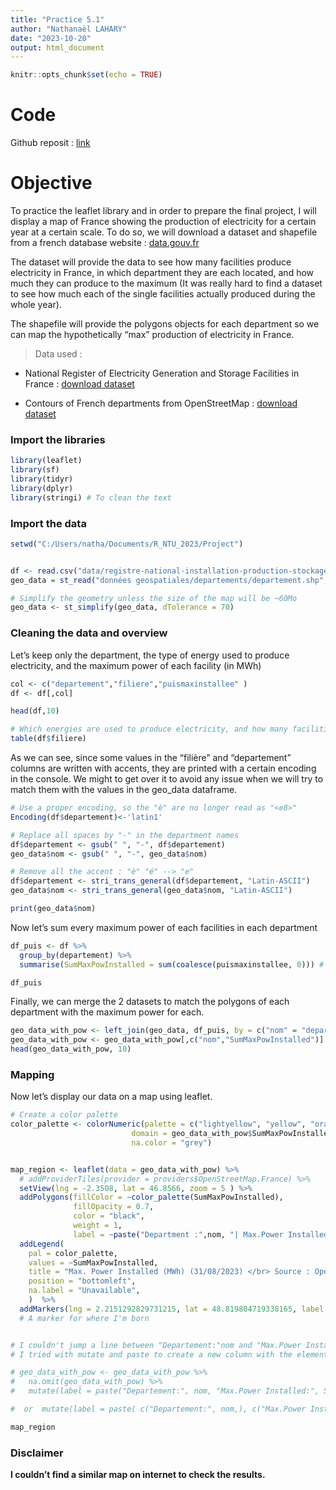 ---
title: "Practice 5.1"
author: "Nathanaël LAHARY"
date: "2023-10-20"
output: html_document
---

```{r setup, include=FALSE}
knitr::opts_chunk$set(echo = TRUE)
```

# Code 

Github reposit : [link](https://github.com/Nathanael-FR/OCEAN5098)

# Objective

To practice the leaflet library and in order to prepare the final project, I will display a map of France showing the production of electricity for a certain year at a certain scale. To do so, we will download a dataset and shapefile from a french database website :  [data.gouv.fr](https://www.data.gouv.fr/fr/)

The dataset will provide the data to see how many facilities produce electricity in France, in which department they are each located, and how much they can produce to the maximum (It was really hard to find a dataset to see how much each of the single facilities actually produced during the whole year).

The shapefile will provide the polygons objects for each department so we can map the hypothetically "max" production of electricity in France.

> Data used :

* National Register of Electricity Generation and Storage Facilities in France :
[download dataset](https://www.data.gouv.fr/fr/datasets/registre-national-des-installations-de-production-et-de-stockage-delectricite-au-31-12-2022/)

* Contours of French departments from OpenStreetMap :
[download dataset](https://www.data.gouv.fr/fr/datasets/contours-des-departements-francais-issus-d-openstreetmap/)

### Import the libraries

```{r libraries, message=FALSE}
library(leaflet)
library(sf)
library(tidyr)
library(dplyr)
library(stringi) # To clean the text  
```

### Import the data

```{r data, echo=TRUE}
setwd("C:/Users/natha/Documents/R_NTU_2023/Project")


df <- read.csv("data/registre-national-installation-production-stockage-electricite-agrege_ODRE.csv",sep = ";")
geo_data = st_read("données geospatiales/departements/departement.shp", quiet = TRUE)

# Simplify the geometry unless the size of the map will be ~60Mo
geo_data <- st_simplify(geo_data, dTolerance = 70)
```

### Cleaning the data and overview

Let's keep only the department, the type of energy used to produce electricity, and the maximum power of each facility (in MWh)
```{r cleaning}
col <- c("departement","filiere","puismaxinstallee" )
df <- df[,col]

head(df,10)

# Which energies are used to produce electricity, and how many facilities deployed in France for each
table(df$filiere) 

```
As we can see, since some values in the "filière" and "departement" columns are written with accents, they are printed with a certain encoding in the console. We might to get over it to avoid any issue when we will try to match them with the values in the geo_data dataframe.


```{r encoding}
# Use a proper encoding, so the "è" are no longer read as "<e8>" 
Encoding(df$departement)<-'latin1'   

# Replace all spaces by "-" in the department names
df$departement <- gsub(" ", "-", df$departement)
geo_data$nom <- gsub(" ", "-", geo_data$nom)

# Remove all the accent : "è" "é" --> "e"
df$departement <- stri_trans_general(df$departement, "Latin-ASCII")
geo_data$nom <- stri_trans_general(geo_data$nom, "Latin-ASCII")

print(geo_data$nom)
```

Now let's sum every maximum power of each facilities in each department
```{r subset}
df_puis <- df %>%
  group_by(departement) %>%
  summarise(SumMaxPowInstalled = sum(coalesce(puismaxinstallee, 0))) # We assume NA values = 0 

df_puis
```

Finally, we can merge the 2 datasets to match the polygons of each department with the maximum power for each.

```{r final_set}
geo_data_with_pow <- left_join(geo_data, df_puis, by = c("nom" = "departement"))
geo_data_with_pow <- geo_data_with_pow[,c("nom","SumMaxPowInstalled")]
head(geo_data_with_pow, 10)
```

### Mapping

Now let's display our data on a map using leaflet.

```{r mapping}
# Create a color palette
color_palette <- colorNumeric(palette = c("lightyellow", "yellow", "orange", "red", "darkred"),
                           domain = geo_data_with_pow$SumMaxPowInstalled,
                           na.color = "grey")


map_region <- leaflet(data = geo_data_with_pow) %>%
  # addProviderTiles(provider = providers$OpenStreetMap.France) %>%
  setView(lng = -2.3508, lat = 46.8566, zoom = 5 ) %>%
  addPolygons(fillColor = ~color_palette(SumMaxPowInstalled),
              fillOpacity = 0.7,
              color = "black",
              weight = 1,
              label = ~paste("Department :",nom, "| Max.Power Installed :", SumMaxPowInstalled)) %>%
  addLegend( 
    pal = color_palette,
    values = ~SumMaxPowInstalled,
    title = "Max. Power Installed (MWh) (31/08/2023) </br> Source : Opendata Réseaux-Energies",
    position = "bottomleft",
    na.label = "Unavailable",
    )  %>%
  addMarkers(lng = 2.2151292829731215, lat = 48.819804719338165, label = "My Home")
  # A marker for where I'm born


# I couldn't jump a line between "Departement:"nom and "Max.Power Installed :", SumPowMaxInstalled
# I tried with mutate and paste to create a new column with the elements spaced with the html element </br> but It didn't work :

# geo_data_with_pow <- geo_data_with_pow %>%
#   na.omit(geo_data_with_pow) %>%
#   mutate(label = paste("Departement:", nom, "Max.Power Installed:", SumPowMaxInstalled, sep = "</br>"))

#  or  mutate(label = paste( c("Departement:", nom,), c("Max.Power Installed:", SumPowMaxInstalled), sep = "</br>"))

map_region
```

### Disclaimer 

**I couldn't find a similar map on internet to check the results.**

